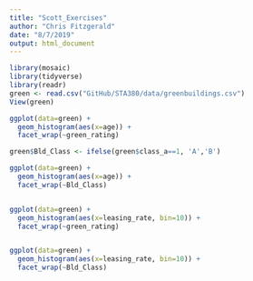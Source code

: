 ```yaml
---
title: "Scott_Exercises"
author: "Chris Fitzgerald"
date: "8/7/2019"
output: html_document
---
```


```r
library(mosaic)
library(tidyverse)
library(readr)
green <- read.csv("GitHub/STA380/data/greenbuildings.csv")
View(green)

ggplot(data=green) + 
  geom_histogram(aes(x=age)) +
  facet_wrap(~green_rating)

green$Bld_Class <- ifelse(green$class_a==1, 'A','B') 

ggplot(data=green) + 
  geom_histogram(aes(x=age)) +
  facet_wrap(~Bld_Class)



```

```r

ggplot(data=green) + 
  geom_histogram(aes(x=leasing_rate, bin=10)) +
  facet_wrap(~green_rating)


ggplot(data=green) + 
  geom_histogram(aes(x=leasing_rate, bin=10)) +
  facet_wrap(~Bld_Class)




```



